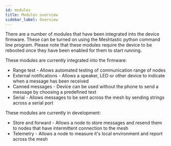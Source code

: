```yaml
---
id: modules
title: Modules overview
sidebar_label: Overview
---
```


There are a number of modules that have been integrated into the device firmware. These can be turned on using the Meshtastic python command line program. Please note that these modules require the device to be rebooted once they have been enabled for them to start running.

These modules are currently integrated into the firmware:

- Range test - Allows automated testing of communication range of nodes
- External notifications - Allows a speaker, LED or other device to indicate when a message has been received
- Canned messages - Device can be used without the phone to send a message by choosing a predefined text
- Serial - Allows messages to be sent across the mesh by sending strings across a serial port

These modules are currently in development:

- Store and forward - Allows a node to store messages and resend them to nodes that have intermittent connection to the mesh
- Telemetry - Allows a node to measure it's local environment and report across the mesh
